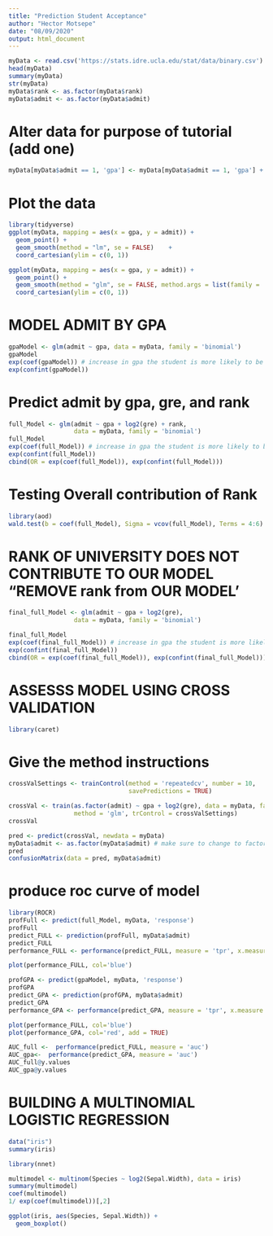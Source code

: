 ---
title: "Prediction Student Acceptance"
author: "Hector Motsepe"
date: "08/09/2020"
output: html_document
---

```{r}
myData <- read.csv('https://stats.idre.ucla.edu/stat/data/binary.csv')
head(myData)
summary(myData)
str(myData)
myData$rank <- as.factor(myData$rank)
myData$admit <- as.factor(myData$admit)
```
# Alter data for purpose of tutorial (add one)
```{r}
myData[myData$admit == 1, 'gpa'] <- myData[myData$admit == 1, 'gpa'] + 1
```
# Plot the data
```{r}
library(tidyverse)
ggplot(myData, mapping = aes(x = gpa, y = admit)) +
  geom_point() +
  geom_smooth(method = "lm", se = FALSE)    +
  coord_cartesian(ylim = c(0, 1))

ggplot(myData, mapping = aes(x = gpa, y = admit)) +
  geom_point() +
  geom_smooth(method = "glm", se = FALSE, method.args = list(family = 'binomial'))    +
  coord_cartesian(ylim = c(0, 1))
```
# MODEL ADMIT BY GPA
```{r}
gpaModel <- glm(admit ~ gpa, data = myData, family = 'binomial')
gpaModel
exp(coef(gpaModel)) # increase in gpa the student is more likely to be accepted
exp(confint(gpaModel))
```
# Predict admit by gpa, gre, and rank

```{r}
full_Model <- glm(admit ~ gpa + log2(gre) + rank,
                  data = myData, family = 'binomial')
full_Model
exp(coef(full_Model)) # increase in gpa the student is more likely to be accepted
exp(confint(full_Model))
cbind(OR = exp(coef(full_Model)), exp(confint(full_Model)))
```

# Testing Overall contribution of Rank
```{r}
library(aod)
wald.test(b = coef(full_Model), Sigma = vcov(full_Model), Terms = 4:6) 
```
# RANK OF UNIVERSITY DOES NOT CONTRIBUTE TO OUR MODEL "REMOVE rank from OUR MODEL'
```{r}
final_full_Model <- glm(admit ~ gpa + log2(gre),
                  data = myData, family = 'binomial')

final_full_Model
exp(coef(final_full_Model)) # increase in gpa the student is more likely to be accepted
exp(confint(final_full_Model))
cbind(OR = exp(coef(final_full_Model)), exp(confint(final_full_Model)))
```

# ASSESSS MODEL USING CROSS VALIDATION
```{r}
library(caret)
```
# Give the method instructions
```{r}
crossValSettings <- trainControl(method = 'repeatedcv', number = 10,
                                 savePredictions = TRUE)

crossVal <- train(as.factor(admit) ~ gpa + log2(gre), data = myData, family ='binomial',
                  method = 'glm', trControl = crossValSettings)
crossVal

pred <- predict(crossVal, newdata = myData)
myData$admit <- as.factor(myData$admit) # make sure to change to factor
pred
confusionMatrix(data = pred, myData$admit)
```
# produce roc curve of model
```{r}
library(ROCR)
profFull <- predict(full_Model, myData, 'response')
profFull
predict_FULL <- prediction(profFull, myData$admit)
predict_FULL
performance_FULL <- performance(predict_FULL, measure = 'tpr', x.measure = 'fpr')

plot(performance_FULL, col='blue')

profGPA <- predict(gpaModel, myData, 'response')
profGPA
predict_GPA <- prediction(profGPA, myData$admit)
predict_GPA
performance_GPA <- performance(predict_GPA, measure = 'tpr', x.measure = 'fpr')

plot(performance_FULL, col='blue')
plot(performance_GPA, col='red', add = TRUE)

AUC_full <-  performance(predict_FULL, measure = 'auc')
AUC_gpa<-  performance(predict_GPA, measure = 'auc')
AUC_full@y.values
AUC_gpa@y.values
```

# BUILDING A MULTINOMIAL LOGISTIC REGRESSION
```{r}
data("iris")
summary(iris)

library(nnet)

multimodel <- multinom(Species ~ log2(Sepal.Width), data = iris)
summary(multimodel)
coef(multimodel)
1/ exp(coef(multimodel))[,2]

ggplot(iris, aes(Species, Sepal.Width)) +
  geom_boxplot()
```
